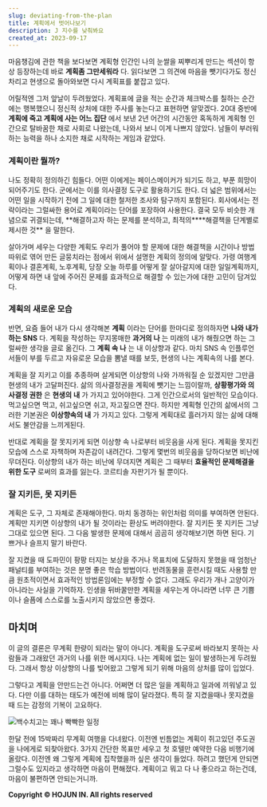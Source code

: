 ```yaml
---
slug: deviating-from-the-plan
title: 계획에서 벗어나보기
description: J 지수를 낮춰봐요
created_at: 2023-09-17
---
```


마음챙김에 관한 책을 보다보면 계획형 인간인 나의 눈쌀을 찌뿌리게 만드는 섹션이 항상 등장하는데 바로 **계획좀 그만세워라** 다. 읽다보면
그 의견에 마음을 뺏기다가도 정신차리고 현생으로 돌아와보면 다시 계획표를 붙잡고 있다.

어릴적엔 그저 앞날이 두려웠었다. 계획표에 글을 적는 순간과 체크박스를 칠하는 순간에는 행복했으니 정신적 상처에 대한 주사를 놓는다고
표현하면 알맞겠다. 20대 중반에 **계획에 죽고 계획에 사는 어느 집단** 에서 보낸 2년 어간의 시간동안 혹독하게 계획형 인간으로
탈바꿈한 채로 사회로 나왔는데, 나와서 보니 이게 나쁘지 않았다. 남들이 부러워하는 능력을 하나 소지한 채로 시작하는 게임과 같았다.

### 계획이란 뭘까?

나도 정확히 정의하긴 힘들다. 어떤 이에게는 페이스메이커가 되기도 하고, 부푼 희망이 되어주기도 한다. 군에서는 이를 의사결정 도구로
활용하기도 한다. 더 넓은 범위에서는 어떤 일을 시작하기 전에 그 일에 대한 철저한 조사와 탐구까지 포함된다. 회사에서는 전략이라는 그럴싸한
용어로 계획이라는 단어를 포장하여 사용한다. 결국 모두 비슷한 개념으로 귀결되는데, **해결하고자 하는 문제를 분석하고,
최적의\*\***해결책을 단계별로 제시한 것\*\* 을 말한다.

살아가며 세우는 다양한 계획도 우리가 풀어야 할 문제에 대한 해결책을 시간이나 방법 따위로 엮어 만든 글뭉치라는 점에서 위에서 설명한 계획의
정의에 알맞다. 가령 여행계획이나 결혼계획, 노후계획, 당장 오늘 하루를 어떻게 잘 살아갈지에 대한 일일계획까지, 어떻게 하면 내 앞에
주어진 문제를 효과적으로 해결할 수 있는가에 대한 고민이 담겨있다.

### 계획의 새로운 모습

반면, 요즘 들어 내가 다시 생각해본 **계획** 이라는 단어를 한마디로 정의하자면 **나와 내가 하는 SNS** 다. 계획을 작성하는
무지몽매한 **과거의 나** 는 미래의 내가 해줬으면 하는 그럴싸한 생각을 글로 옮긴다. 그 **계획 속 나** 는 내 이상향과 같다. 마치
SNS 속 인플루언서들이 부를 두르고 자유로운 모습을 뽐낼 때를 보듯, 현생의 나는 계획속의 나를 본다.

계획을 잘 지키고 이를 추종하며 살게되면 이상향의 나와 가까워질 순 있겠지만 그만큼 현생의 내가 고달퍼진다. 삶의 의사결정권을 계획에 뺏기는
느낌이랄까, **상황평가와 의사결정 권한** 은 **현생의 내** 가 가지고 있어야한다. 그게 인간으로서의 일반적인 모습이다. 먹고싶으면
먹고, 쉬고싶으면 쉬고, 자고짚으면 잔다. 하지만 계획형 인간의 삶에서의 그러한 기본권은 **이상향속의 내** 가 가지고 있다. 그렇게
계획대로 흘러가지 않는 삶에 대해서도 불안감을 느끼게된다.

반대로 계획을 잘 못지키게 되면 이상향 속 나로부터 비웃음을 사게 된다. 계획을 못지킨 모습에 스스로 자책하며 자존감이 내려간다. 그렇게
몇번의 비웃음을 당하다보면 비난에 무뎌진다. 이상향의 내가 하는 비난에 무뎌지면 계획은 그 때부터 **효율적인 문제해결을 위한 도구**
로써의 효과를 잃는다. 코르티솔 자판기가 될 뿐이다.

### 잘 지키든, 못 지키든

계획은 도구, 그 자체로 존재해야한다. 마치 동경하는 위인처럼 의미를 부여하면 안된다. 계획만 지키면 이상향의 내가 될 것이라는 환상도
버려야한다. 잘 지키든 못 지키든 그냥 그대로 있으면 된다. 그 다음 발생한 문제에 대해서 곰곰히 생각해보기면 하면 된다. 기쁘거나 슬프지
말기 바란다.

잘 지켰을 때 도파민이 팡팡 터지는 보상을 주거나 목표치에 도달하지 못했을 때 엄청난 패널티를 부여하는 것은 분명 좋은 학습 방법이다.
반려동물을 훈련시킬 때도 사용할 만큼 원초적이면서 효과적인 방법론임에는 부정할 수 없다. 그래도 우리가 개나 고양이가 아니라는 사실을
기억하자. 인생을 뒤바꿀만한 계획을 세우는게 아니라면 너무 큰 기쁨이나 슬픔에 스스로를 노출시키지 않았으면 좋겠다.

## 마치며

이 글의 결론은 무계획 한량이 되라는 말이 아니다. 계획을 도구로써 바라보지 못하는 사람들과 그래왔던 과거의 나를 위한 메시지다. 나는
계획에 없는 일이 발생하는게 두려웠다. 그래서 항상 이상향의 나를 빚어왔고 그렇게 되기 위해 마음의 상처를 많이 입었다.

그렇다고 계획을 안만드는건 아니다. 어쩌면 더 많은 일을 계획하고 일과에 끼워넣고 있다. 다만 이를 대하는 태도가 예전에 비해 많이
달라졌다. 특히 잘 지켰을때나 못지켰을 때 드는 감정의 기복이 고요하다.

![](http://t1.daumcdn.net/brunch/service/user/aVyy/image/Zu5v7B0Y02sdZu2yyOGQjop2r6c.png)백수치고는
꽤나 빡빡한 일정

한달 전에 15박짜리 무계획 여행을 다녀왔다. 이전엔 빈틈없는 계획이 쥐고있던 주도권을 나에게로 되찾아왔다. 3가지 간단한 목표만 세우고 첫
호텔만 예약한 다음 비행기에 올랐다. 이전엔 왜 그렇게 계획에 집착했을까 싶은 생각이 들었다. 하려고 했던게 안되면 그럴수도 있지라고
생각하면 마음이 편해졌다. 계획이고 뭐고 다 나 좋으라고 하는건데, 마음이 불편하면 안되는거니까.

**Copyright © HOJUN IN. All rights reserved**
